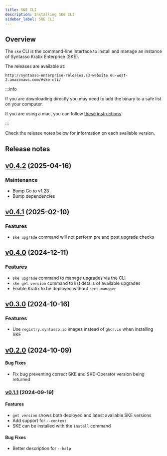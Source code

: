 ```yaml
---
title: SKE CLI
description: Installing SKE CLI
sidebar_label: SKE CLI
---
```


## Overview

The `ske` CLI is the command-line interface to install and manage an instance of
Syntasso Kratix Enterprise (SKE).

The releases are available at:

```
http://syntasso-enterprise-releases.s3-website.eu-west-2.amazonaws.com/#ske-cli/
```

:::info

If you are downloading directly you may need to add the binary to a safe list on your
computer.

If you are using a mac, you can follow
[these instructions](https://support.apple.com/en-gb/guide/mac-help/mchleab3a043/mac).

:::

Check the release notes below for information on each available version.

## Release notes

## [v0.4.2](http://syntasso-enterprise-releases.s3-website.eu-west-2.amazonaws.com/#ske-cli/v0.4.2/) (2025-04-16)

### Maintenance

* Bump Go to v1.23
* Bump dependencies

## [v0.4.1](http://syntasso-enterprise-releases.s3-website.eu-west-2.amazonaws.com/#ske-cli/v0.4.1/) (2025-02-10)

### Features

* `ske upgrade` command will not perform pre and post upgrade checks

## [v0.4.0](http://syntasso-enterprise-releases.s3-website.eu-west-2.amazonaws.com/#ske-cli/v0.4.0/) (2024-12-11)

### Features

* `ske upgrade` command to manage upgrades via the CLI
* `ske get version` command to list details of available upgrades
* Enable Kratix to be deployed without `cert-manager`

## [v0.3.0](http://syntasso-enterprise-releases.s3-website.eu-west-2.amazonaws.com/#ske-cli/v0.3.0/) (2024-10-16)

### Features

* Use `registry.syntasso.io` images instead of `ghcr.io` when installing SKE

## [v0.2.0](http://syntasso-enterprise-releases.s3-website.eu-west-2.amazonaws.com/#ske-cli/v0.2.0/) (2024-10-09)

#### Bug Fixes

* Fix bug preventing correct SKE and SKE-Operator version being returned

### [v0.1.1](http://syntasso-enterprise-releases.s3-website.eu-west-2.amazonaws.com/#ske-cli/v0.1.1/) (2024-09-19)

#### Features

* `get version` shows both deployed and latest available SKE versions
* Add support for `--context`
* SKE can be installed with the `install` command


#### Bug Fixes

* Better description for `--help`
